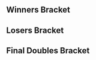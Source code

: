 {{DISPLAYTITLE:Low Tier City 2: ''Melee'' Doubles Bracket}}{{SetGame|melee}}
{{tabs static
|name1=Overview
|link1=Low Tier City/2/Melee
|name2=Singles Bracket
|link2=Low Tier City/2/Melee/Singles Bracket
|name3=Doubles Bracket
|link3=Low Tier City/2/Melee/Doubles Bracket
|This=3
}}<!-- Generated with http://tournament-nub.rhcloud.com/toliquipediadoubles name=tloc-ltc2melee2v2 -->

==Winners Bracket==
{{32DEDoublesWBracketA
|r1m1t1p1=Mew2King  |r1m1t1p1flag=us
|r1m1t1p2=PB&J |r1m1t1p2flag=us |r1m1t1score=W
|r1m1t2p1=Bye |r1m1t2p1flag=
|r1m1t2p2=Bye |r1m1t2p2flag= |r1m1t2score=-
|r1m1win=1


|r1m2t1p1=Jump  |r1m2t1p1flag=
|r1m2t1p2=JL |r1m2t1p2flag= |r1m2t1score=2
|r1m2t2p1=mochtroid  |r1m2t2p1flag=
|r1m2t2p2=rusbus |r1m2t2p2flag= |r1m2t2score=0
|r1m2win=1


|r1m3t1p1=JaggedCole  |r1m3t1p1flag=us
|r1m3t1p2=Blake |r1m3t1p2flag=us |r1m3t1score=W
|r1m3t2p1=Bye |r1m3t2p1flag=
|r1m3t2p2=Bye |r1m3t2p2flag= |r1m3t2score=-
|r1m3win=1


|r1m4t1p1=Dizzy  |r1m4t1p1flag=us
|r1m4t1p2=lvl 9 |r1m4t1p2flag=us |r1m4t1score=W
|r1m4t2p1=Bye |r1m4t2p1flag=
|r1m4t2p2=Bye |r1m4t2p2flag= |r1m4t2score=-
|r1m4win=1


|r1m5t1p1=Mojo  |r1m5t1p1flag=us
|r1m5t1p2=jake13 |r1m5t1p2flag=us |r1m5t1score=W
|r1m5t2p1=Bye |r1m5t2p1flag=
|r1m5t2p2=Bye |r1m5t2p2flag= |r1m5t2score=-
|r1m5win=1


|r1m6t1p1=pizzacato  |r1m6t1p1flag=
|r1m6t1p2=apathetic toaster |r1m6t1p2flag= |r1m6t1score=W
|r1m6t2p1=Bye |r1m6t2p1flag=
|r1m6t2p2=Bye |r1m6t2p2flag= |r1m6t2score=-
|r1m6win=1


|r1m7t1p1=Laudandus  |r1m7t1p1flag=us
|r1m7t1p2=Ting |r1m7t1p2flag=us |r1m7t1score=W
|r1m7t2p1=Bye |r1m7t2p1flag=
|r1m7t2p2=Bye |r1m7t2p2flag= |r1m7t2score=-
|r1m7win=1


|r1m8t1p1=phantom  |r1m8t1p1flag=
|r1m8t1p2=prioritized |r1m8t1p2flag= |r1m8t1score=W
|r1m8t2p1=Bye |r1m8t2p1flag=
|r1m8t2p2=Bye |r1m8t2p2flag= |r1m8t2score=-
|r1m8win=1


|r1m9t1p1=Wobbles  |r1m9t1p1flag=us
|r1m9t1p2=Westballz |r1m9t1p2flag=us |r1m9t1score=W
|r1m9t2p1=Bye |r1m9t2p1flag=
|r1m9t2p2=Bye |r1m9t2p2flag= |r1m9t2score=-
|r1m9win=1


|r1m10t1p1=Charlos  |r1m10t1p1flag=
|r1m10t1p2=Flemon |r1m10t1p2flag= |r1m10t1score=W
|r1m10t2p1=Bye |r1m10t2p1flag=
|r1m10t2p2=Bye |r1m10t2p2flag= |r1m10t2score=-
|r1m10win=1


|r1m11t1p1=Ksanctum  |r1m11t1p1flag=
|r1m11t1p2=JVSkill |r1m11t1p2flag= |r1m11t1score=W
|r1m11t2p1=Bye |r1m11t2p1flag=
|r1m11t2p2=Bye |r1m11t2p2flag= |r1m11t2score=-
|r1m11win=1


|r1m12t1p1=Southern Gent  |r1m12t1p1flag=
|r1m12t1p2=F-ric |r1m12t1p2flag= |r1m12t1score=W
|r1m12t2p1=Bye |r1m12t2p1flag=
|r1m12t2p2=Bye |r1m12t2p2flag= |r1m12t2score=-
|r1m12win=1


|r1m13t1p1=Mouf  |r1m13t1p1flag=us
|r1m13t1p2=Albert |r1m13t1p2flag=us |r1m13t1score=W
|r1m13t2p1=Bye |r1m13t2p1flag=
|r1m13t2p2=Bye |r1m13t2p2flag= |r1m13t2score=-
|r1m13win=1


|r1m14t1p1=Ghanima  |r1m14t1p1flag=us
|r1m14t1p2=King Ramses |r1m14t1p2flag=us |r1m14t1score=W
|r1m14t2p1=Bye |r1m14t2p1flag=
|r1m14t2p2=Bye |r1m14t2p2flag= |r1m14t2score=-
|r1m14win=1


|r1m15t1p1=PTJon  |r1m15t1p1flag=us
|r1m15t1p2=Quote |r1m15t1p2flag=us |r1m15t1score=W
|r1m15t2p1=Bye |r1m15t2p1flag=
|r1m15t2p2=Bye |r1m15t2p2flag= |r1m15t2score=-
|r1m15win=1


|r1m16t1p1=timestop  |r1m16t1p1flag=
|r1m16t1p2=oppa |r1m16t1p2flag= |r1m16t1score=W
|r1m16t2p1=Bye |r1m16t2p1flag=
|r1m16t2p2=Bye |r1m16t2p2flag= |r1m16t2score=-
|r1m16win=1


|r2m1t1p1=Mew2King  |r2m1t1p1flag=us
|r2m1t1p2=PB&J |r2m1t1p2flag=us |r2m1t1score=2
|r2m1t2p1=Jump  |r2m1t2p1flag=
|r2m1t2p2=JL |r2m1t2p2flag= |r2m1t2score=0
|r2m1win=1
|r2m1t1p1char1=sheik |r2m1t1p1stock1=4 |r2m1t1p2char1=fox |r2m1t1p2stock1=4
|r2m1t2p1char1=cf |r2m1t2p1stock1=0 |r2m1t2p2char1=sheik |r2m1t2p2stock1=0 |r2m1win1=1 |r2m1stage1=Battlefield
|r2m1t1p1char2=sheik |r2m1t1p1stock2=2 |r2m1t1p2char2=fox |r2m1t1p2stock2=1
|r2m1t2p1char2=cf |r2m1t2p1stock2=0 |r2m1t2p2char2=sheik |r2m1t2p2stock2=0 |r2m1win2=1 |r2m1stage2=Final Destination
|r2m1details={{BracketMatchDetails|preview=|lrthread=|interview=|recap=|comment=|live=|vod=https://youtu.be/lC7Lnjxw5jQ}}

|r2m2t1p1=JaggedCole  |r2m2t1p1flag=us
|r2m2t1p2=Blake |r2m2t1p2flag=us |r2m2t1score=2
|r2m2t2p1=Dizzy  |r2m2t2p1flag=us
|r2m2t2p2=lvl 9 |r2m2t2p2flag=us |r2m2t2score=0
|r2m2win=1


|r2m3t1p1=Mojo  |r2m3t1p1flag=us
|r2m3t1p2=jake13 |r2m3t1p2flag=us |r2m3t1score={{win}}
|r2m3t2p1=pizzacato  |r2m3t2p1flag=
|r2m3t2p2=apathetic toaster |r2m3t2p2flag= |r2m3t2score=
|r2m3win=1


|r2m4t1p1=Laudandus  |r2m4t1p1flag=us
|r2m4t1p2=Ting |r2m4t1p2flag=us |r2m4t1score=2
|r2m4t2p1=phantom  |r2m4t2p1flag=
|r2m4t2p2=prioritized |r2m4t2p2flag= |r2m4t2score=0
|r2m4win=1


|r2m5t1p1=Wobbles  |r2m5t1p1flag=us
|r2m5t1p2=Westballz |r2m5t1p2flag=us |r2m5t1score=2
|r2m5t2p1=Charlos  |r2m5t2p1flag=
|r2m5t2p2=Flemon |r2m5t2p2flag= |r2m5t2score=0
|r2m5win=1
|r2m5t1p1char1=ic |r2m5t1p1stock1=2 |r2m5t1p2char1=cf |r2m5t1p2stock1=1
|r2m5t2p1char1=sheik |r2m5t2p1stock1=0 |r2m5t2p2char1=ganon |r2m5t2p2stock1=0 |r2m5win1=1 |r2m5stage1=Battlefield
|r2m5t1p1char2=ic |r2m5t1p1stock2=2 |r2m5t1p2char2=marth |r2m5t1p2stock2=2
|r2m5t2p1char2=sheik |r2m5t2p1stock2=0 |r2m5t2p2char2=ganon |r2m5t2p2stock2=0 |r2m5win2=1 |r2m5stage2=Kongo Jungle
|r2m5details={{BracketMatchDetails|preview=|lrthread=|interview=|recap=|comment=|live=|vod=https://youtu.be/2gYPKTwWyBE}}

|r2m6t1p1=Ksanctum  |r2m6t1p1flag=
|r2m6t1p2=JVSkill |r2m6t1p2flag= |r2m6t1score=0
|r2m6t2p1=Southern Gent  |r2m6t2p1flag=
|r2m6t2p2=F-ric |r2m6t2p2flag= |r2m6t2score=2
|r2m6win=2


|r2m7t1p1=Mouf  |r2m7t1p1flag=us
|r2m7t1p2=Albert |r2m7t1p2flag=us |r2m7t1score=2
|r2m7t2p1=Ghanima  |r2m7t2p1flag=us
|r2m7t2p2=King Ramses |r2m7t2p2flag=us |r2m7t2score=0
|r2m7win=1


|r2m8t1p1=PTJon  |r2m8t1p1flag=us
|r2m8t1p2=Quote |r2m8t1p2flag=us |r2m8t1score=2
|r2m8t2p1=timestop  |r2m8t2p1flag=
|r2m8t2p2=oppa |r2m8t2p2flag= |r2m8t2score=0
|r2m8win=1


|r3m1t1p1=Mew2King  |r3m1t1p1flag=us
|r3m1t1p2=PB&J |r3m1t1p2flag=us |r3m1t1score=2
|r3m1t2p1=JaggedCole  |r3m1t2p1flag=us
|r3m1t2p2=Blake |r3m1t2p2flag=us |r3m1t2score=0
|r3m1win=1
|r3m1t1p1char1=sheik |r3m1t1p1stock1=3 |r3m1t1p2char1=fox |r3m1t1p2stock1=1
|r3m1t2p1char1=peach |r3m1t2p1stock1=0 |r3m1t2p2char1=fox |r3m1t2p2stock1=0 |r3m1win1=1 |r3m1stage1=Battlefield
|r3m1t1p1char2=sheik |r3m1t1p1stock2=3 |r3m1t1p2char2=fox |r3m1t1p2stock2=1
|r3m1t2p1char2=peach |r3m1t2p1stock2=0 |r3m1t2p2char2=fox |r3m1t2p2stock2=0 |r3m1win2=1 |r3m1stage2=Battlefield
|r3m1details={{BracketMatchDetails|preview=|lrthread=|interview=|recap=|comment=|live=|vod=https://youtu.be/z-N_YI2G7pU}}

|r3m2t1p1=Mojo  |r3m2t1p1flag=us
|r3m2t1p2=jake13 |r3m2t1p2flag=us |r3m2t1score={{win}}
|r3m2t2p1=Laudandus  |r3m2t2p1flag=us
|r3m2t2p2=Ting |r3m2t2p2flag=us |r3m2t2score=
|r3m2win=1


|r3m3t1p1=Wobbles  |r3m3t1p1flag=us
|r3m3t1p2=Westballz |r3m3t1p2flag=us |r3m3t1score=2
|r3m3t2p1=Southern Gent  |r3m3t2p1flag=
|r3m3t2p2=F-ric |r3m3t2p2flag= |r3m3t2score=0
|r3m3win=1
|r3m3t1p1char1=ic |r3m3t1p1stock1=3 |r3m3t1p2char1=falco |r3m3t1p2stock1=1
|r3m3t2p1char1=fox |r3m3t2p1stock1=0 |r3m3t2p2char1=luigi |r3m3t2p2stock1=0 |r3m3win1=1 |r3m3stage1=Battlefield
|r3m3t1p1char2=ic |r3m3t1p1stock2=3 |r3m3t1p2char2=marth |r3m3t1p2stock2=3
|r3m3t2p1char2=fox |r3m3t2p1stock2=0 |r3m3t2p2char2=luigi |r3m3t2p2stock2=0 |r3m3win2=1 |r3m3stage2=Pokémon Stadium
|r3m3details={{BracketMatchDetails|preview=|lrthread=|interview=|recap=|comment=|live=|vod=https://youtu.be/KzBmKoIGRYg}}

|r3m4t1p1=Mouf  |r3m4t1p1flag=us
|r3m4t1p2=Albert |r3m4t1p2flag=us |r3m4t1score={{win}}
|r3m4t2p1=PTJon  |r3m4t2p1flag=us
|r3m4t2p2=Quote |r3m4t2p2flag=us |r3m4t2score=
|r3m4win=1


|r4m1t1p1=Mew2King  |r4m1t1p1flag=us
|r4m1t1p2=PB&J |r4m1t1p2flag=us |r4m1t1score=2
|r4m1t2p1=Mojo  |r4m1t2p1flag=us
|r4m1t2p2=jake13 |r4m1t2p2flag=us |r4m1t2score=0
|r4m1win=1
|r4m1t1p1char1=sheik |r4m1t1p1stock1=2 |r4m1t1p2char1=fox |r4m1t1p2stock1=0
|r4m1t2p1char1=fox |r4m1t2p1stock1=0 |r4m1t2p2char1=falco |r4m1t2p2stock1=0 |r4m1win1=1 |r4m1stage1=Dream Land
|r4m1t1p1char2=sheik |r4m1t1p1stock2=1 |r4m1t1p2char2=fox |r4m1t1p2stock2=0
|r4m1t2p1char2=fox |r4m1t2p1stock2=0 |r4m1t2p2char2=falco |r4m1t2p2stock2=0 |r4m1win2=1 |r4m1stage2=Dream Land
|r4m1details={{BracketMatchDetails|preview=|lrthread=|interview=|recap=|comment=|live=|vod=https://youtu.be/UMtlwCnLw2Y}}

|r4m2t1p1=Wobbles  |r4m2t1p1flag=us
|r4m2t1p2=Westballz |r4m2t1p2flag=us |r4m2t1score=2
|r4m2t2p1=Mouf  |r4m2t2p1flag=us
|r4m2t2p2=Albert |r4m2t2p2flag=us |r4m2t2score=0
|r4m2win=1
|r4m2t1p1char1=ic |r4m2t1p1stock1=1 |r4m2t1p2char1=sheik |r4m2t1p2stock1=1
|r4m2t2p1char1=peach |r4m2t2p1stock1=0 |r4m2t2p2char1=falco |r4m2t2p2stock1=0 |r4m2win1=1 |r4m2stage1=Dream Land
|r4m2t1p1char2=ic |r4m2t1p1stock2=1 |r4m2t1p2char2=cf |r4m2t1p2stock2=2
|r4m2t2p1char2=peach |r4m2t2p1stock2=0 |r4m2t2p2char2=falco |r4m2t2p2stock2=0 |r4m2win2=1 |r4m2stage2=Pokémon Stadium
|r4m2details={{BracketMatchDetails|preview=|lrthread=|interview=|recap=|comment=|live=|vod=https://youtu.be/-jK1klPzL-Y}}
}}

==Losers Bracket==
{{24DEDoublesLBracketA

|l1m1t1p1=timestop  |l1m1t1p1flag=
|l1m1t1p2=oppa |l1m1t1p2flag= |l1m1t1score={{win}}
|l1m1t2p1=mochtroid  |l1m1t2p1flag=
|l1m1t2p2=rusbus |l1m1t2p2flag= |l1m1t2score=
|l1m1win=1


|l1m2t1p1=Ghanima  |l1m2t1p1flag=us
|l1m2t1p2=King Ramses |l1m2t1p2flag=us |l1m2t1score=W
|l1m2t2p1=Bye |l1m2t2p1flag=
|l1m2t2p2=Bye |l1m2t2p2flag= |l1m2t2score=-
|l1m2win=1


|l1m3t1p1=Ksanctum  |l1m3t1p1flag=
|l1m3t1p2=JVSkill |l1m3t1p2flag= |l1m3t1score=W
|l1m3t2p1=Bye |l1m3t2p1flag=
|l1m3t2p2=Bye |l1m3t2p2flag= |l1m3t2score=-
|l1m3win=1


|l1m4t1p1=Charlos  |l1m4t1p1flag=
|l1m4t1p2=Flemon |l1m4t1p2flag= |l1m4t1score=W
|l1m4t2p1=Bye |l1m4t2p1flag=
|l1m4t2p2=Bye |l1m4t2p2flag= |l1m4t2score=-
|l1m4win=1


|l1m5t1p1=phantom  |l1m5t1p1flag=
|l1m5t1p2=prioritized |l1m5t1p2flag= |l1m5t1score=W
|l1m5t2p1=Bye |l1m5t2p1flag=
|l1m5t2p2=Bye |l1m5t2p2flag= |l1m5t2score=-
|l1m5win=1


|l1m6t1p1=pizzacato  |l1m6t1p1flag=
|l1m6t1p2=apathetic toaster |l1m6t1p2flag= |l1m6t1score=W
|l1m6t2p1=Bye |l1m6t2p1flag=
|l1m6t2p2=Bye |l1m6t2p2flag= |l1m6t2score=-
|l1m6win=1


|l1m7t1p1=Dizzy  |l1m7t1p1flag=us
|l1m7t1p2=lvl 9 |l1m7t1p2flag=us |l1m7t1score=W
|l1m7t2p1=Bye |l1m7t2p1flag=
|l1m7t2p2=Bye |l1m7t2p2flag= |l1m7t2score=-
|l1m7win=1


|l1m8t1p1=Jump  |l1m8t1p1flag=
|l1m8t1p2=JL |l1m8t1p2flag= |l1m8t1score=W
|l1m8t2p1=Bye |l1m8t2p1flag=
|l1m8t2p2=Bye |l1m8t2p2flag= |l1m8t2score=-
|l1m8win=1


|l2m1t1p1=timestop  |l2m1t1p1flag=
|l2m1t1p2=oppa |l2m1t1p2flag= |l2m1t1score=
|l2m1t2p1=Ghanima  |l2m1t2p1flag=us
|l2m1t2p2=King Ramses |l2m1t2p2flag=us |l2m1t2score={{win}}
|l2m1win=2


|l2m2t1p1=Ksanctum  |l2m2t1p1flag=
|l2m2t1p2=JVSkill |l2m2t1p2flag= |l2m2t1score=
|l2m2t2p1=Charlos  |l2m2t2p1flag=
|l2m2t2p2=Flemon |l2m2t2p2flag= |l2m2t2score={{win}}
|l2m2win=2


|l2m3t1p1=phantom  |l2m3t1p1flag=
|l2m3t1p2=prioritized |l2m3t1p2flag= |l2m3t1score=
|l2m3t2p1=pizzacato  |l2m3t2p1flag=
|l2m3t2p2=apathetic toaster |l2m3t2p2flag= |l2m3t2score={{win}}
|l2m3win=2


|l2m4t1p1=Dizzy  |l2m4t1p1flag=us
|l2m4t1p2=lvl 9 |l2m4t1p2flag=us |l2m4t1score={{win}}
|l2m4t2p1=Jump  |l2m4t2p1flag=
|l2m4t2p2=JL |l2m4t2p2flag= |l2m4t2score=
|l2m4win=1


|l3m1t1p1=Laudandus  |l3m1t1p1flag=us
|l3m1t1p2=Ting |l3m1t1p2flag=us |l3m1t1score={{win}}
|l3m1t2p1=Ghanima  |l3m1t2p1flag=us
|l3m1t2p2=King Ramses |l3m1t2p2flag=us |l3m1t2score=
|l3m1win=1


|l3m2t1p1=JaggedCole  |l3m2t1p1flag=us
|l3m2t1p2=Blake |l3m2t1p2flag=us |l3m2t1score={{win}}
|l3m2t2p1=Charlos  |l3m2t2p1flag=
|l3m2t2p2=Flemon |l3m2t2p2flag= |l3m2t2score=
|l3m2win=1


|l3m3t1p1=PTJon  |l3m3t1p1flag=us
|l3m3t1p2=Quote |l3m3t1p2flag=us |l3m3t1score={{win}}
|l3m3t2p1=pizzacato  |l3m3t2p1flag=
|l3m3t2p2=apathetic toaster |l3m3t2p2flag= |l3m3t2score=
|l3m3win=1


|l3m4t1p1=Southern Gent  |l3m4t1p1flag=
|l3m4t1p2=F-ric |l3m4t1p2flag= |l3m4t1score=1
|l3m4t2p1=Dizzy  |l3m4t2p1flag=us
|l3m4t2p2=lvl 9 |l3m4t2p2flag=us |l3m4t2score=2
|l3m4win=2
|l3m4t1p1char1=fox |l3m4t1p1stock1=0 |l3m4t1p2char1=luigi |l3m4t1p2stock1=0
|l3m4t2p1char1=marth |l3m4t2p1stock1=1 |l3m4t2p2char1=sheik |l3m4t2p2stock1=1 |l3m4win1=2 |l3m4stage1=Battlefield
|l3m4t1p1char2=fox |l3m4t1p1stock2=1 |l3m4t1p2char2=luigi |l3m4t1p2stock2=2
|l3m4t2p1char2=marth |l3m4t2p1stock2=0 |l3m4t2p2char2=sheik |l3m4t2p2stock2=0 |l3m4win2=1 |l3m4stage2=Final Destination
|l3m4t1p1char3=fox |l3m4t1p1stock3=0 |l3m4t1p2char3=luigi |l3m4t1p2stock3=0
|l3m4t2p1char3=cf |l3m4t2p1stock3=2 |l3m4t2p2char3=sheik |l3m4t2p2stock3=1 |l3m4win3=2 |l3m4stage3=Dream Land
|l3m4details={{BracketMatchDetails|preview=|lrthread=|interview=|recap=|comment=|live=|vod=https://youtu.be/CKMqJbOQnY0}}

|l4m1t1p1=Laudandus  |l4m1t1p1flag=us
|l4m1t1p2=Ting |l4m1t1p2flag=us |l4m1t1score=2
|l4m1t2p1=JaggedCole  |l4m1t2p1flag=us
|l4m1t2p2=Blake |l4m1t2p2flag=us |l4m1t2score=0
|l4m1win=1
|l4m1t1p1char1=sheik |l4m1t1p1stock1=2 |l4m1t1p2char1=fox |l4m1t1p2stock1=1
|l4m1t2p1char1=peach |l4m1t2p1stock1=0 |l4m1t2p2char1=fox |l4m1t2p2stock1=0 |l4m1win1=1 |l4m1stage1=Battlefield
|l4m1t1p1char2=sheik |l4m1t1p1stock2=2 |l4m1t1p2char2=fox |l4m1t1p2stock2=2
|l4m1t2p1char2=peach |l4m1t2p1stock2=0 |l4m1t2p2char2=fox |l4m1t2p2stock2=0 |l4m1win2=1 |l4m1stage2=Yoshi's Story
|l4m1details={{BracketMatchDetails|preview=|lrthread=|interview=|recap=|comment=|live=|vod=https://youtu.be/lS6kBhSW8m0}}

|l4m2t1p1=PTJon  |l4m2t1p1flag=us
|l4m2t1p2=Quote |l4m2t1p2flag=us |l4m2t1score=2
|l4m2t2p1=Dizzy  |l4m2t2p1flag=us
|l4m2t2p2=lvl 9 |l4m2t2p2flag=us |l4m2t2score=1
|l4m2win=1
|l4m2t1p1char1=doc |l4m2t1p1stock1=0 |l4m2t1p2char1=fox |l4m2t1p2stock1=0
|l4m2t2p1char1=cf |l4m2t2p1stock1=1 |l4m2t2p2char1=sheik |l4m2t2p2stock1=0 |l4m2win1=2 |l4m2stage1=Pokémon Stadium
|l4m2t1p1char2=doc |l4m2t1p1stock2=2 |l4m2t1p2char2=fox |l4m2t1p2stock2=1
|l4m2t2p1char2=cf |l4m2t2p1stock2=0 |l4m2t2p2char2=sheik |l4m2t2p2stock2=0 |l4m2win2=1 |l4m2stage2=Dream Land
|l4m2t1p1char3=doc |l4m2t1p1stock3=2 |l4m2t1p2char3=fox |l4m2t1p2stock3=2
|l4m2t2p1char3=luigi |l4m2t2p1stock3=0 |l4m2t2p2char3=sheik |l4m2t2p2stock3=0 |l4m2win3=1 |l4m2stage3=Dream Land
|l4m2details={{BracketMatchDetails|preview=|lrthread=|interview=|recap=|comment=|live=|vod=https://youtu.be/jvWNmH0Jx_Y}}

|l5m1t1p1=Mouf  |l5m1t1p1flag=us
|l5m1t1p2=Albert |l5m1t1p2flag=us |l5m1t1score={{win}}
|l5m1t2p1=Laudandus  |l5m1t2p1flag=us
|l5m1t2p2=Ting |l5m1t2p2flag=us |l5m1t2score=
|l5m1win=1


|l5m2t1p1=Mojo  |l5m2t1p1flag=us
|l5m2t1p2=jake13 |l5m2t1p2flag=us |l5m2t1score={{win}}
|l5m2t2p1=PTJon  |l5m2t2p1flag=us
|l5m2t2p2=Quote |l5m2t2p2flag=us |l5m2t2score=
|l5m2win=1

}}
<onlyinclude>
==Final Doubles Bracket==
{{DEFinalDoublesBracket
<!-- FROM WINNERS -->
|r1m1t1p1=Mew2King  |r1m1t1p1flag=us
|r1m1t1p2=PB&J |r1m1t1p2flag=us |r1m1t1score=1
|r1m1t2p1=Wobbles  |r1m1t2p1flag=us
|r1m1t2p2=Westballz |r1m1t2p2flag=us |r1m1t2score=3
|r1m1win=2
|r1m1t1p1char1=sheik |r1m1t1p1stock1=0 |r1m1t1p2char1=fox |r1m1t1p2stock1=0
|r1m1t2p1char1=ic |r1m1t2p1stock1=1 |r1m1t2p2char1=falco |r1m1t2p2stock1=1 |r1m1win1=2 |r1m1stage1=Battlefield
|r1m1t1p1char2=sheik |r1m1t1p1stock2=0 |r1m1t1p2char2=fox |r1m1t1p2stock2=0
|r1m1t2p1char2=ic |r1m1t2p1stock2=2 |r1m1t2p2char2=falco |r1m1t2p2stock2=1 |r1m1win2=2 |r1m1stage2=Battlefield
|r1m1t1p1char3=peach |r1m1t1p1stock3=2 |r1m1t1p2char3=fox |r1m1t1p2stock3=1
|r1m1t2p1char3=ic |r1m1t2p1stock3=0 |r1m1t2p2char3=falco |r1m1t2p2stock3=0 |r1m1win3=1 |r1m1stage3=Dream Land
|r1m1t1p1char4=peach |r1m1t1p1stock4=0 |r1m1t1p2char4=fox |r1m1t1p2stock4=0
|r1m1t2p1char4=ic |r1m1t2p1stock4=1 |r1m1t2p2char4=falco |r1m1t2p2stock4=1 |r1m1win4=2 |r1m1stage4=Pokémon Stadium
|r1m1details={{BracketMatchDetails|preview=|lrthread=|interview=|recap=|comment=|live=|vod=https://youtu.be/_8pT7npwkwI}}

<!-- FROM LOSERS -->
|l1m1t1p1=Mouf  |l1m1t1p1flag=us
|l1m1t1p2=Albert |l1m1t1p2flag=us |l1m1t1score=1
|l1m1t2p1=Mojo  |l1m1t2p1flag=us
|l1m1t2p2=jake13 |l1m1t2p2flag=us |l1m1t2score=3
|l1m1win=2
|l1m1t1p1char1=peach |l1m1t1p1stock1=1 |l1m1t1p2char1=falco |l1m1t1p2stock1=1
|l1m1t2p1char1=cf |l1m1t2p1stock1=0 |l1m1t2p2char1=falco |l1m1t2p2stock1=0 |l1m1win1=1 |l1m1stage1=Pokémon Stadium
|l1m1t1p1char2=peach |l1m1t1p1stock2=0 |l1m1t1p2char2=falco |l1m1t1p2stock2=0
|l1m1t2p1char2=fox |l1m1t2p1stock2=1 |l1m1t2p2char2=falco |l1m1t2p2stock2=0 |l1m1win2=2 |l1m1stage2=Pokémon Stadium
|l1m1t1p1char3=peach |l1m1t1p1stock3=0 |l1m1t1p2char3=falco |l1m1t1p2stock3=0
|l1m1t2p1char3=fox |l1m1t2p1stock3=1 |l1m1t2p2char3=falco |l1m1t2p2stock3=2 |l1m1win3=2 |l1m1stage3=Yoshi's Story
|l1m1t1p1char4=peach |l1m1t1p1stock4=0 |l1m1t1p2char4=falco |l1m1t1p2stock4=0
|l1m1t2p1char4=fox |l1m1t2p1stock4=2 |l1m1t2p2char4=falco |l1m1t2p2stock4=2 |l1m1win4=2 |l1m1stage4=Final Destination
|l1m1details={{BracketMatchDetails|preview=|lrthread=|interview=|recap=|comment=|live=|vod=https://youtu.be/hytzYb9wkao}}

<!-- LOSERS FINALS -->
|r2m1t1p1=Mew2King  |r2m1t1p1flag=us
|r2m1t1p2=PB&J |r2m1t1p2flag=us |r2m1t1score=3
|r2m1t2p1=Mojo  |r2m1t2p1flag=us
|r2m1t2p2=jake13 |r2m1t2p2flag=us |r2m1t2score=0
|r2m1win=1
|r2m1t1p1char1=sheik |r2m1t1p1stock1=2 |r2m1t1p2char1=fox |r2m1t1p2stock1=1
|r2m1t2p1char1=fox |r2m1t2p1stock1=0 |r2m1t2p2char1=falco |r2m1t2p2stock1=0 |r2m1win1=1 |r2m1stage1=Dream Land
|r2m1t1p1char2=fox |r2m1t1p1stock2=1 |r2m1t1p2char2=fox |r2m1t1p2stock2=1
|r2m1t2p1char2=fox |r2m1t2p1stock2=0 |r2m1t2p2char2=fox |r2m1t2p2stock2=0 |r2m1win2=1 |r2m1stage2=Pokémon Stadium
|r2m1t1p1char3=sheik |r2m1t1p1stock3=2 |r2m1t1p2char3=fox |r2m1t1p2stock3=1
|r2m1t2p1char3=fox |r2m1t2p1stock3=0 |r2m1t2p2char3=falco |r2m1t2p2stock3=0 |r2m1win3=1 |r2m1stage3=Final Destination
|r2m1details={{BracketMatchDetails|preview=|lrthread=|interview=|recap=|comment=|live=|vod=https://youtu.be/GjKoLo8LQ1Q}}

<!-- GRAND FINALS -->
|r3m1t1p1=Wobbles  |r3m1t1p1flag=us
|r3m1t1p2=Westballz |r3m1t1p2flag=us |r3m1t1score=3
|r3m1t2p1=Mew2King  |r3m1t2p1flag=us
|r3m1t2p2=PB&J |r3m1t2p2flag=us |r3m1t2score=0
|r3m1win=1
|r3m1t1p1char1=ic |r3m1t1p1stock1=1 |r3m1t1p2char1=falco |r3m1t1p2stock1=1
|r3m1t2p1char1=peach |r3m1t2p1stock1=0 |r3m1t2p2char1=fox |r3m1t2p2stock1=0 |r3m1win1=1 |r3m1stage1=Battlefield
|r3m1t1p1char2=ic |r3m1t1p1stock2=1 |r3m1t1p2char2=falco |r3m1t1p2stock2=1
|r3m1t2p1char2=peach |r3m1t2p1stock2=0 |r3m1t2p2char2=fox |r3m1t2p2stock2=0 |r3m1win2=1 |r3m1stage2=Dream Land
|r3m1t1p1char3=ic |r3m1t1p1stock3=3 |r3m1t1p2char3=falco |r3m1t1p2stock3=2
|r3m1t2p1char3=peach |r3m1t2p1stock3=0 |r3m1t2p2char3=fox |r3m1t2p2stock3=0 |r3m1win3=1 |r3m1stage3=Final Destination
|r3m1details={{BracketMatchDetails|preview=|lrthread=|interview=|recap=|comment=|live=|vod=https://youtu.be/aLD01MrsVd8}}
}}
</onlyinclude>
